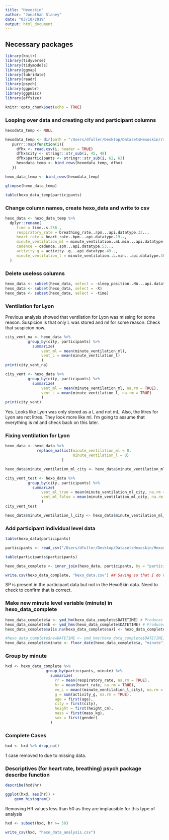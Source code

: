 ```yaml
---
title: "Hexoskin"
author: "Jonathan Slaney"
date: "03/10/2019"
output: html_document
---
```


## Necessary packages

```r
library(knitr)
library(tidyverse)
library(tidymodels)
library(ggmap)
library(lubridate)
library(readr)
library(psych)
library(ggpubr)
library(ggpmisc)
library(effsize)
```

```r
knitr::opts_chunk$set(echo = TRUE)
```

### Looping over data and creating city and participant columns

```r
hexodata_temp <- NULL

hexodata_temp <- dir(path = "/Users/dfuller/Desktop/DatasetsHexoskin/raw", full.names = TRUE, pattern = "*.csv", recursive = TRUE) %>%
   purrr::map(function(i){
     dfhx <- read.csv(i, header = TRUE)
     dfhx$city <- stringr::str_sub(i, 45, 48)
     dfhx$participants <- stringr::str_sub(i, 62, 63)
     hexodata_temp <- bind_rows(hexodata_temp, dfhx)
   })

hexo_data_temp <- bind_rows(hexodata_temp)

glimpse(hexo_data_temp)

table(hexo_data_temp$participants)
```

### Change column names, create hexo_data and write to csv

```r
hexo_data <- hexo_data_temp %>%
  dplyr::rename(
     time = time..s.256., 
     respiratory_rate = breathing_rate..rpm...api.datatype.33.., 
     heart_rate = heart_rate..bpm...api.datatype.19.., 
     minute_ventilation_ml = minute_ventilation..mL.min...api.datatype.36.., 
     cadence = cadence..spm...api.datatype.53.., 
     activity_g = activity..g...api.datatype.49..,
     minute_ventilation_l = minute_ventilation..L.min...api.datatype.36..
  )
```

### Delete useless columns

```r
hexo_data <- subset(hexo_data, select = -sleep_position..NA...api.datatype.270..)
hexo_data <- subset(hexo_data, select = -X)
hexo_data <- subset(hexo_data, select = -time)
```

### Ventilation for Lyon

Previous analysis showed that ventilation for Lyon was missing for some reason. Suspicion is that only L was stored and ml for some reason. Check that suspicion now. 

```r
city_vent_na <- hexo_data %>%
          group_by(city, participants) %>%
            summarize(
                vent_ml = mean(minute_ventilation_ml),
                vent_L = mean(minute_ventilation_l)
                )
print(city_vent_na)

city_vent <- hexo_data %>%
          group_by(city, participants) %>%
            summarize(
                vent_ml = mean(minute_ventilation_ml, na.rm = TRUE),
                vent_L = mean(minute_ventilation_l, na.rm = TRUE)
                )
print(city_vent)
```

Yes. Looks like Lyon was only stored as a L and not mL. Also, the litres for Lyon are not litres. They look more like ml. I'm going to assume that everything is ml and check back on this later. 

### Fixing ventilation for Lyon 
```r
hexo_data <- hexo_data %>% 
              replace_na(list(minute_ventilation_ml = 0, 
                              minute_ventilation_l = 0)
                         )

hexo_data$minute_ventilation_ml_city <- hexo_data$minute_ventilation_ml + hexo_data$minute_ventilation_l

city_vent_test <- hexo_data %>%
          group_by(city, participants) %>%
            summarize(
                vent_ml_true = mean(minute_ventilation_ml_city, na.rm = TRUE),
                vent_ml_false = mean(minute_ventilation_ml_city, na.rm = FALSE)
                )
city_vent_test 

hexo_data$minute_ventilation_l_city <- hexo_data$minute_ventilation_ml_city/1000
```

### Add participant individual level data

```r
table(hexo_data$participants)

participants <- read_csv("/Users/dfuller/Desktop/DatasetsHexoskin/Hexoskin_participants.csv")

table(participants$participants)

hexo_data_complete <- inner_join(hexo_data, participants, by = "participants")

write.csv(hexo_data_complete, "hexo_data.csv") ## Saving so that I do not break my computer when working on this data! 
```

SP is present in the participant data but not in the HexoSkin data. Need to check to confirm that is correct. 

### Make new minute level variable (minute) in hexo_data_complete

```r
hexo_data_complete$a <- ymd_hm(hexo_data_complete$DATETIME) # Produces NA when format is not "%m/%d/%Y"
hexo_data_complete$b <- ymd_hms(hexo_data_complete$DATETIME) # Produces NA when format is not "%d.%m.%Y"
hexo_data_complete$a[is.na(hexo_data_complete$a)] <- hexo_data_complete$b[!is.na(hexo_data_complete$b)] # Combine both while keeping their ranks

#hexo_data_complete$newDATETIME <- ymd_hms(hexo_data_complete$DATETIME)
hexo_data_complete$minute <- floor_date(hexo_data_complete$a, "minute")
```

### Group by minute

```r
hxd <- hexo_data_complete %>%
                  group_by(participants, minute) %>% 
                    summarize(
                      rr = mean(respiratory_rate, na.rm = TRUE),
                      hr = mean(heart_rate, na.rm = TRUE),
                      ve_L = mean((minute_ventilation_l_city), na.rm = TRUE), 
                      g = sum(activity_g, na.rm = TRUE),
                      age = first(age),
                      city = first(city), 
                      height = first(height_cm), 
                      mass = first(mass_kg), 
                      sex = first(gender)
                    )
```

### Complete Cases

```r
hxd <- hxd %>% drop_na()
```

1 case removed to due to missing data. 

### Descriptives (for heart rate, breathing) psych package describe function

```r
describe(hxd$hr)

ggplot(hxd, aes(hr)) + 
    geom_histogram()
```

Removing HR values less than 50 as they are implausible for this type of analysis
```r
hxd <- subset(hxd, hr >= 50)

write_csv(hxd, "hexo_data_analysis.csv")
```
